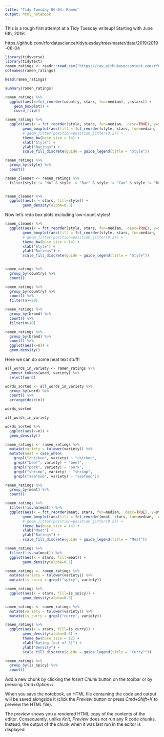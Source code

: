 ```yaml
---
title: "Tidy Tuesday 06-04: Ramen"
output: html_notebook
---
```


This is a rough first attempt at a Tidy Tuesday writeup! Starting with June 6th, 2019:

https://github.com/rfordatascience/tidytuesday/tree/master/data/2019/2019-06-04

```r
library(tidyverse)
library(tidytext)
ramen_ratings <- readr::read_csv("https://raw.githubusercontent.com/rfordatascience/tidytuesday/master/data/2019/2019-06-04/ramen_ratings.csv")
colnames(ramen_ratings)

```

```r
head(ramen_ratings)
```

```r
summary(ramen_ratings)
```

```r
ramen_ratings %>%
  ggplot(aes(x=fct_reorder(country, stars, fun=median), y=stars)) + 
    geom_boxplot() + 
    coord_flip()
```




```r
ramen_ratings %>%
  ggplot(aes(x = fct_reorder(style, stars, fun=median, .desc=TRUE), y=stars)) +
        geom_boxplot(aes(fill = fct_reorder(style, stars, fun=median, .desc=TRUE))) +
        # geom_jitter(position=position_jitter(0.2)) +
        theme_bw(base_size = 14) +
        xlab("Style") +
        ylab("Ratings") +
        scale_fill_discrete(guide = guide_legend(title = "Style"))
```

```r
ramen_ratings %>%
  group_by(style) %>%
  count()
```


```r

ramen_cleaner <- ramen_ratings %>%
  filter(style != "NA" & style != "Bar" & style != "Can" & style != "Restaurant")
  

ramen_cleaner %>%
  ggplot(aes(x = stars, fill=style)) +
        geom_density(alpha=0.3)
```

Now let's redo box plots excluding low-count styles!


```r

ramen_cleaner %>%
  ggplot(aes(x = fct_reorder(style, stars, fun=median, .desc=TRUE), y=stars)) +
        geom_boxplot(aes(fill = fct_reorder(style, stars, fun=median, .desc=TRUE))) +
        # geom_jitter(position=position_jitter(0.2)) +
        theme_bw(base_size = 14) +
        xlab("Style") +
        ylab("Ratings") +
        scale_fill_discrete(guide = guide_legend(title = "Style"))
        
```

```r
ramen_ratings %>%
  group_by(country) %>%
  count()
```

```r
ramen_ratings %>%
  group_by(country) %>%
  count() %>%
  filter(n>=20)
```

```r
ramen_ratings %>%
  group_by(brand) %>%
  count() %>%
  filter(n>10)
```

```r
ramen_ratings %>%
  group_by(brand) %>%
  count() %>%
  ggplot(aes(x=n)) +
  geom_density()
```


Here we can do some neat text stuff!


```r
all_words_in_variety <- ramen_ratings %>%
  unnest_tokens(word, variety) %>%
  select(word)

words_sorted <- all_words_in_variety %>%
  group_by(word) %>%
  count() %>%
  arrange(desc(n))

words_sorted

all_words_in_variety

```

```r
words_sorted %>%
  ggplot(aes(x=n)) +
  geom_density()
```

```r
ramen_ratings <- ramen_ratings %>%
  mutate(variety = tolower(variety)) %>%
  mutate(meat = case_when(
    grepl("chicken", variety) ~ "chicken",
    grepl("beef", variety) ~ "beef",
    grepl("pork", variety) ~ "pork",
    grepl("shrimp", variety) ~ "shrimp",
    grepl("seafood", variety) ~ "seafood"))

ramen_ratings %>%
  group_by(meat) %>%
  count()
```

```r
ramen_ratings %>%
  filter(!is.na(meat)) %>%
  ggplot(aes(x = fct_reorder(meat, stars, fun=median, .desc=TRUE), y=stars)) +
        geom_boxplot(aes(fill = fct_reorder(meat, stars, fun=median, .desc=TRUE))) +
        # geom_jitter(position=position_jitter(0.2)) +
        theme_bw(base_size = 14) +
        xlab("Meat") +
        ylab("Ratings") +
        scale_fill_discrete(guide = guide_legend(title = "Meat"))
```



```r
ramen_ratings %>%
  filter(!is.na(meat)) %>%
  ggplot(aes(x = stars, fill=meat)) +
        geom_density(alpha=0.3)
```
```r
ramen_ratings <- ramen_ratings %>%
  mutate(variety = tolower(variety)) %>%
  mutate(is_spicy = grepl("spicy", variety))
```

```r
ramen_ratings %>%
  ggplot(aes(x = stars, fill=is_spicy)) +
        geom_density(alpha=0.3)
```
```r
ramen_ratings <- ramen_ratings %>%
  mutate(variety = tolower(variety)) %>%
  mutate(is_curry = grepl("curry", variety))
```

```r
ramen_ratings %>%
  ggplot(aes(x = stars, fill=is_curry)) +
        geom_density(alpha=0.3) +
        theme_bw(base_size = 12) +
        xlab("Rating (out of 5)") +
        ylab("Density") +
        scale_fill_discrete(guide = guide_legend(title = "Curry?"))
```
```r
ramen_ratings %>%
  group_by(is_spicy) %>%
  count()
```

Add a new chunk by clicking the *Insert Chunk* button on the toolbar or by pressing *Cmd+Option+I*.

When you save the notebook, an HTML file containing the code and output will be saved alongside it (click the *Preview* button or press *Cmd+Shift+K* to preview the HTML file). 

The preview shows you a rendered HTML copy of the contents of the editor. Consequently, unlike *Knit*, *Preview* does not run any R code chunks. Instead, the output of the chunk when it was last run in the editor is displayed.

